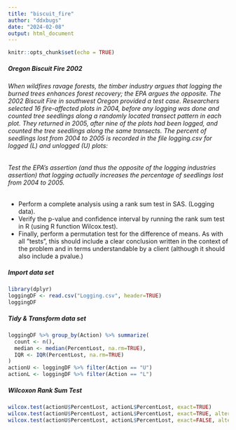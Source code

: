```yaml
---
title: "biscuit_fire"
author: "ddxbugs"
date: "2024-02-08"
output: html_document
---
```


```r
knitr::opts_chunk$set(echo = TRUE)
```

<h5>Oregon Biscuit Fire 2002</h5>

<h6>When wildfires ravage forests, the timber industry argues that logging the burned trees enhances forest recovery; the EPA argues the opposite. The 2002 Biscuit Fire in southwest Oregon provided a test case.  Researchers selected 16 fire-affected plots in 2004, before any logging was done and counted tree seedlings along a randomly located transect pattern in each plot.  They returned in 2005, after nine of the plots had been logged, and counted the tree seedlings along the same transects.  The percent of seedlings lost from 2004 to 2005 is recorded in the file logging.csv for logged (L) and unlogged (U) plots:</h6>

<h6>Test the EPA’s assertion (and thus the opposite of the logging industries assertion) that logging actually increases the percentage of seedlings lost from 2004 to 2005.</h6>

<ul>
<li>Perform a complete analysis using a rank sum test in SAS. (Logging data).</li>
<li>Verify the p-value and confidence interval by running the rank sum test in R (using R function Wilcox.test).</li>
<li>Finally, perform a permutation test for the difference of means.  As with all ”tests”, this should include a clear conclusion written in the context of the problem and in terms understandable by a client (although it should also include a pvalue.)</li>
</ul>

<h5>Import data set</h5>
```r
library(dplyr)
loggingDF <- read.csv("Logging.csv", header=TRUE)
loggingDF

```
<h5>Tidy & Transform data set</h5>
```r
loggingDF %>% group_by(Action) %>% summarize(
  count <- n(),
  median <- median(PercentLost, na.rm=TRUE),
  IQR <- IQR(PercentLost, na.rm=TRUE)
)
actionU <- loggingDF %>% filter(Action == "U")
actionL <- loggingDF %>% filter(Action == "L")
```

<h5>Wilcoxon Rank Sum Test</h5>
```r
wilcox.test(actionU$PercentLost, actionL$PercentLost, exact=TRUE)
wilcox.test(actionU$PercentLost, actionL$PercentLost, exact=TRUE, alternative="g")
wilcox.test(actionU$PercentLost, actionL$PercentLost, exact=FALSE, alternative="g")
```
